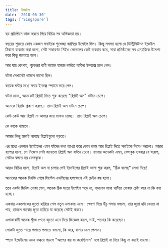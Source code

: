 ```yaml
---
title: ইমেইল
date: '2018-06-30'
tags: ['Singapore']
---
```



বড় প্রতিষ্ঠানে কাজ করতে গিয়ে বিচিত্র সব অভিজ্ঞতা হয়।

 

বছরের শুরুতে কোন একজন সবাইকে শুভেচ্ছা জানিয়ে ইমেইল দিল। কিন্তু সমস্যা হলো যে ডিস্ট্রিবিউশন ইমেইল ঠিকানা ব্যবহার করা হলো, সেটা সাধারণত সিইও লেভেলের কেউ ব্যবহার করে, সারা প্রতিষ্ঠানের সব এমপ্লয়িকে উদ্দেশ্য করে কিছু জানাতে হলে।

 

আর যায় কোথায়, শুভেচ্ছা বাণী কয়েক হাজার কর্মরত ব্যক্তির ইনবক্সে চলে গেল।

 

ঘটনা সেখানেই থামলে ভালো ছিল।

 

কয়েক ঘন্টার মধ্যে সবার ইনবক্স স্প্যামে ভরে গেল।

 

ঘটনা হচ্ছে, অনেকেই রিপ্লাই দিতে শুরু করেছে "রিপ্লাই অল" বাটনে চেপে।

 

অনেকে বিরক্তি প্রকাশ করছে। তাও রিপ্লাই অল বাটনে চেপে।

 

কেউ কেউ আর রিপ্লাই না আসার জন্য মাফও চাচ্ছে। তাও রিপ্লাই অল চেপে।

 

কে কাকে থামাবে।

 

আমার কিন্তু মজাই লাগছে রিপ্লাইগুলো পড়তে।

 

এর মধ্যে একজন ইমেইলের এমন ফাঁদের কথা ব্যাখ্যা করে কোন রকম আর রিপ্লাই দিতে সবাইকে নিষেধ করলো। মজার ব্যাপার হলো, সে নিজেও সেটা জানালো রিপ্লাই অল বাটনে চেপে। ব্যাপার অনেকটা এমন, ফেসবুক ব্যবহার যে খারাপ, সেটাও বলতে হয় ফেসবুকে।

 

আরও বিচিত্র হলো, রিপ্লাই অল না চাপার সেই ইমেইলের রিপ্লাই আসা শুরু করল, "ঠিক বলেছ" লেখা দিয়ে!

 

অনেকের অনেক বিরক্তি শেষে সিস্টেম এডমিনের হস্তক্ষেপে এই চেইন বন্ধ হলো।

 

তবে একটা জিনিস বোঝা গেল, অনেক ঠিক মতো ইমেইল পড়ে না, পড়লেও মাথা খাটিয়ে বোঝার চেষ্টা করে না কি বলা হচ্ছে।

 

একবার একলোকের জুতো হারিয়ে গেল নতুন এলাকায় এসে। ক্ষেপে গিয়ে উঁচু গলায় বললো, তার জুতা যদি ফেরত না পায়, তাহলে গতবার জুতা হারিয়ে যা করেছে সেটাই করবে।

 

এলাকাবাসী অনেক খুঁজে পেতে জুতো এনে দিয়ে জিজ্ঞেস করল, ভাই, গতবার কি করেছেন।

 

লোকটা জুতো পায়ে গলাতে গলাতে বললো, কি আর, বাসায় চলে গেলাম।

 

স্প্যাম ইমেইলের এমন ফক্করে পড়লে "আগের বার যা করেছিলাম" বলে রিপ্লাই না দিয়ে কিছু না করাই ভালো।